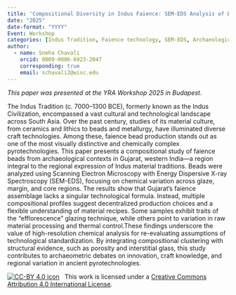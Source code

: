 ```yaml
---
title: 'Compositional Diversity in Indus Faience: SEM-EDS Analysis of Beads from Gujarat'
date: "2025"
date-format: "YYYY"
Event: Workshop
categories: [Indus Tradition, Faience technology, SEM-EDS, Archaeological materials science, Craft production analysis]
author: 
  - name: Sneha Chavali
    orcid: 0009-0006-6923-2047
    corresponding: true
    email: schavali2@wisc.edu
---
```


*This paper was presented at the YRA Workshop 2025 in Budapest.*

The Indus Tradition (c. 7000–1300 BCE), formerly known as the Indus Civilization, encompassed a vast cultural and technological landscape across South Asia. Over the past century, studies of its material culture, from ceramics and lithics to beads and metallurgy, have illuminated diverse craft technologies. Among these, faience bead production stands out as one of the most visually distinctive and chemically complex pyrotechnologies. This paper presents a compositional study of faience beads from archaeological contexts in Gujarat, western India—a region integral to the regional expression of Indus material traditions. Beads were analyzed using Scanning Electron Microscopy with Energy Dispersive X-ray Spectroscopy (SEM-EDS), focusing on chemical variation across glaze, margin, and core regions.
The results show that Gujarat’s faience assemblage lacks a singular technological formula. Instead, multiple compositional profiles suggest decentralized production choices and a flexible understanding of material recipes. Some samples exhibit traits of the "efflorescence" glazing technique, while others point to variation in raw material processing and thermal control.These findings underscore the value of high-resolution chemical analysis for re-evaluating assumptions of technological standardization. By integrating compositional clustering with structural evidence, such as porosity and interstitial glass, this study contributes to archaeometric debates on innovation, craft knowledge, and regional variation in ancient pyrotechnologies.

[![CC-BY 4.0 icon](https://i.creativecommons.org/l/by/4.0/88x31.png)](http://creativecommons.org/licenses/by/4.0/)&nbsp;&nbsp; This work is licensed under a [Creative Commons Attribution 4.0 International License](https://creativecommons.org/licenses/by/4.0/). 
